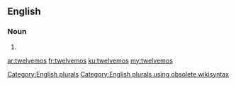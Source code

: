 ==English==

===Noun===
{{head|en}}

# {{plural of|twelvemo}}

[[Category:English plurals]][[Category:English plurals using obsolete wikisyntax]]

[[ar:twelvemos]]
[[fr:twelvemos]]
[[ku:twelvemos]]
[[my:twelvemos]]